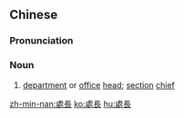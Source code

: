{{also|处长}}
==Chinese==
{{zh-forms|s=处长}}

===Pronunciation===
{{zh-pron
|m=chùzhǎng
|c=cyu3 zoeng2
|mn=chhù-tiúⁿ
|cat=n
}}

===Noun===
{{zh-noun|mw=位}}

# [[department]] or [[office]] [[head]]; [[section]] [[chief]]

[[zh-min-nan:處長]]
[[ko:處長]]
[[hu:處長]]